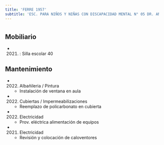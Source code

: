 ```yaml
---
title: 'FERRE 1957'
subtitle: 'ESC. PARA NIÑOS Y NIÑAS CON DISCAPACIDAD MENTAL N° 05 DR. ANGEL ARDAIZ'
---
```


#


## Mobiliario

*  (2021) : Silla escolar 40 





## Mantenimiento

*  (2022) Albañileria / Pintura 
    + Instalación de ventana en aula

*  (2022) Cubiertas / Impermeabilizaciones 
    + Reemplazo de policarbonato en cubierta

*  (2022) Electricidad 
    + Prov. eléctrica alimentación de equipos

*  (2021) Electricidad 
    + Revisión y colocación de caloventores



